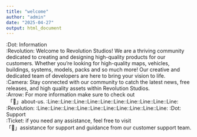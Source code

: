 ```yaml
---
title: "welcome"
author: "admin"
date: "2025-04-27"
output: html_document
---
```


:Dot: Information
<br/>
:Revolution: Welcome to Revolution Studios! We are a thriving community dedicated to creating and designing high-quality products for our customers. Whether you're looking for high-quality maps, vehicles, buildings, systems, models, packs and so much more! Our creative and dedicated team of developers are here to bring your vision to life.
<br/>
:Camera: Stay connected with our community to catch the latest news, free releases, and high quality assets within Revolution Studios.
<br/>
:Arrow: For more information make sure to check out <br/>⁠
「🏯」about-us.
:Line::Line::Line::Line::Line::Line::Line::Line::Line::Line: :Revolution: :Line::Line::Line::Line::Line::Line::Line::Line::Line::Line:
:Dot: Support
<br/>
:Ticket: if you need any assistance, feel free to visit ⁠<br/>
「📝」assistance for support and guidance from our customer support team.